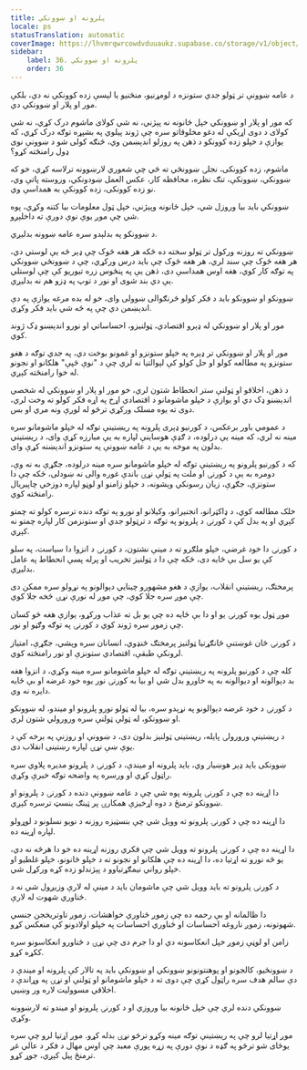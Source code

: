 ```yaml
---
title: پلرونه او ښوونکي
locale: ps
statusTranslation: automatic
coverImage: https://lhvmrqwrcowdvduuaukz.supabase.co/storage/v1/object/public/strapi-uploads/small_cover-educacion-fundamental.webp-2d51a7828a2b1309555be27f7e2a61a0.webp
sidebar:
    label: 36. پلرونه او ښوونکي
    order: 36
---
```

د عامه ښوونې تر ټولو جدي ستونزه د لومړنیو، منځنیو یا لېسې زده کوونکي نه دي، بلکې مور او پلار او ښوونکي دي.

که مور او پلار او ښوونکي خپل ځانونه نه پېژني، نه شي کولای ماشوم درک کړي، نه شي کولای د دوی اړیکې له دغو مخلوقاتو سره چې ژوند پیلوي په بشپړه توګه درک کړي، که یوازې د خپلو زده کوونکو د ذهن په روزلو اندېښمن وي، څنګه کولی شو د ښوونې نوی ډول رامنځته کړو؟

ماشوم، زده کوونکی، نجلۍ ښوونځي ته ځي چې شعوري لارښوونه ترلاسه کړي، خو که ښوونکي، ښوونکې، تنګ نظره، محافظه کار، عکس العمل ښودونکي، وروسته پاتې وي، نو زده کوونکی، زده کوونکې به همداسې وي.

ښوونکي باید بیا وروزل شي، خپل ځانونه وپېژني، خپل ټول معلومات بیا کتنه وکړي، پوه شي چې موږ یوې نوې دورې ته داخلېږو.

د ښوونکو په بدلېدو سره عامه ښوونه بدلیږي.

ښوونکي ته روزنه ورکول تر ټولو سخته ده ځکه هر هغه څوک چې ډېر څه یې لوستي دي، هر هغه څوک چې سند لري، هر هغه څوک چې باید درس ورکړي، چې د ښوونځي ښوونکي په توګه کار کوي، هغه اوس همداسې دی، ذهن یې په پنځوس زره تیوریو کې چې لوستلي یې دي بند شوی او نور د توپ په ډزو هم نه بدلیږي.

ښوونکو او ښوونکو باید د فکر کولو څرنګوالی ښوولی وای، خو له بده مرغه یوازې په دې اندېښمن دي چې په څه شي باید فکر وکړي.

مور او پلار او ښوونکي له ډېرو اقتصادي، ټولنیزو، احساساتي او نورو اندېښنو ډک ژوند کوي.

مور او پلار او ښوونکي تر ډېره په خپلو ستونزو او غمونو بوخت دي، په جدي توګه د هغو ستونزو په مطالعه کولو او حل کولو کې لېوالتیا نه لري چې د "نوې څپې" هلکانو او نجونو له خوا رامنځته کېږي.

د ذهن، اخلاقو او ټولنې ستر انحطاط شتون لري، خو مور او پلار او ښوونکي له شخصي اندېښنو ډک دي او یوازې د خپلو ماشومانو د اقتصادي اړخ په اړه فکر کولو ته وخت لري، دوی ته یوه مسلک ورکړي ترڅو له لوږې ونه مري او بس.

د عمومي باور برعکس، د کورنیو ډېری پلرونه په ریښتینې توګه له خپلو ماشومانو سره مینه نه لري، که مینه یې درلوده، د ګډې هوساینې لپاره به یې مبارزه کړې وای، د ریښتیني بدلون په موخه به یې د عامه ښوونې په ستونزو اندېښنه کړې وای.

که د کورنیو پلرونو په ریښتینې توګه له خپلو ماشومانو سره مینه درلوده، جګړې به نه وې، دومره به یې د کورنۍ او ملت په ټولې نړۍ باندې غوره والی نه ښودلی، ځکه چې دا ستونزې، جګړې، زیان رسونکي وېشونه، د خپلو زامنو او لوڼو لپاره دوزخي چاپیریال رامنځته کوي.

خلک مطالعه کوي، د ډاکټرانو، انجنیرانو، وکیلانو او نورو په توګه دنده ترسره کولو ته چمتو کېږي او په بدل کې د کورنۍ د پلرونو په توګه د ترټولو جدي او ستونزمن کار لپاره چمتو نه کېږي.

د کورنۍ دا خود غرضي، خپلو ملګرو ته د مینې نشتون، د کورنۍ د انزوا دا سیاست، په سلو کې یو سل بې ځایه دی، ځکه چې دا د ټولنیز تخریب او پرله پسې انحطاط په عامل بدلیږي.

پرمختګ، ریښتینې انقلاب، یوازې د هغو مشهورو چینايي دېوالونو په نړولو سره ممکن دی چې موږ سره جلا کوي، چې موږ له نورې نړۍ څخه جلا کوي.

موږ ټول یوه کورنۍ یو او دا بې ځایه ده چې یو بل ته عذاب ورکړو، یوازې هغه څو کسان چې زموږ سره ژوند کوي د کورنۍ په توګه وګڼو او نور.

د کورنۍ ځان غوښتنې ځانګړتیا ټولنیز پرمختګ ځنډوي، انسانان سره وېشي، جګړې، امتیاز لرونکې طبقې، اقتصادي ستونزې او نور رامنځته کوي.

کله چې د کورنیو پلرونه په ریښتینې توګه له خپلو ماشومانو سره مینه وکړي، د انزوا هغه بد دېوالونه او دیوالونه به په خاورو بدل شي او بیا به کورنۍ نور یوه خود غرضه او بې ځایه دایره نه وي.

د کورنۍ د خود غرضه دېوالونو په نړېدو سره، بیا له ټولو نورو پلرونو او میندو، له ښوونکو او ښوونکو، له ټولې ټولنې سره ورورولي شتون لري.

د ریښتینې ورورولۍ پایله، ریښتینی ټولنیز بدلون دی، د ښوونې او روزنې په برخه کې د یوې ښې نړۍ لپاره رښتینی انقلاب دی.

ښوونکی باید ډېر هوښیار وي، باید پلرونه او میندې، د کورنۍ د پلرونو مدیره پلاوي سره راټول کړي او ورسره په واضحه توګه خبرې وکړي.

دا اړینه ده چې د کورنۍ پلرونه پوه شي چې د عامه ښوونې دنده د کورنۍ د پلرونو او ښوونکو ترمنځ د دوه اړخیزې همکارۍ پر ټینګ بنسټ ترسره کېږي.

دا اړینه ده چې د کورنۍ پلرونو ته وویل شي چې بنسټیزه روزنه د نویو نسلونو د لوړولو لپاره اړینه ده.

دا اړینه ده چې د کورنۍ پلرونو ته وویل شي چې فکري روزنه اړینه ده خو دا هرڅه نه دي، یو څه نورو ته اړتیا ده، دا اړینه ده چې هلکانو او نجونو ته د خپلو ځانونو، خپلو غلطیو او خپلو رواني نیمګړتیاوو د پېژندلو زده کړه ورکړل شي.

د کورنۍ پلرونو ته باید وویل شي چې ماشومان باید د مینې له لارې وزیږول شي نه د ځناوري شهوت له لارې.

دا ظالمانه او بې رحمه ده چې زموږ ځناوري خواهشات، زموږ تاوتریخجن جنسي شهوتونه، زموږ ناروغه احساسات او ځناوري احساسات په خپلو اولادونو کې منعکس کړو.

زامن او لوڼې زموږ خپل انعکاسونه دي او دا جرم دی چې نړۍ د ځناورو انعکاسونو سره ککړه کړو.

د ښوونځیو، کالجونو او پوهنتونونو ښوونکي او ښوونکې باید په تالار کې پلرونه او میندې د دې سالم هدف سره راټول کړي چې دوی ته د خپلو ماشومانو او ټولنې او نړۍ په وړاندې د اخلاقي مسوولیت لاره ور وښيي.

ښوونکي دنده لري چې خپل ځانونه بیا وروزي او د کورنۍ پلرونو او میندو ته لارښوونه وکړي.

موږ اړتیا لرو چې په ریښتینې توګه مینه وکړو ترڅو نړۍ بدله کړو. موږ اړتیا لرو چې سره یوځای شو ترڅو په ګډه د نوې دورې په زړه پورې معبد چې اوس مهال د فکر د عالي غږ ترمنځ پیل کېږي، جوړ کړو.

